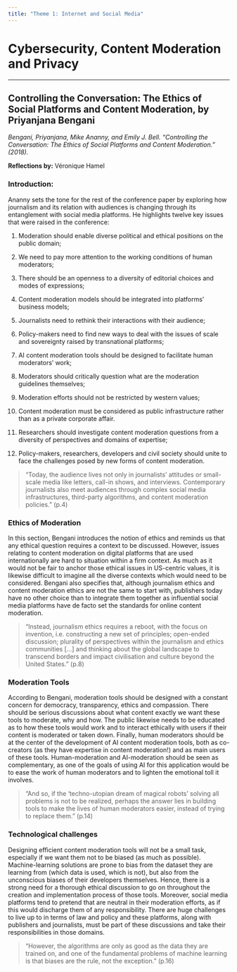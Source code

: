 ```yaml
---
title: "Theme 1: Internet and Social Media"
---
```


# Cybersecurity, Content Moderation and Privacy

***

## **Controlling the Conversation: The Ethics of Social Platforms and Content Moderation, by Priyanjana Bengani**

*Bengani, Priyanjana, Mike Ananny, and Emily J. Bell. "Controlling the Conversation: The Ethics of Social Platforms and Content Moderation." (2018).*

**Reflections by:** Véronique Hamel

### Introduction:

Ananny sets the tone for the rest of the conference paper by exploring how journalism and its relation with audiences is changing through its entanglement with social media platforms. He highlights twelve key issues that were raised in the conference:

1.  Moderation should enable diverse political and ethical positions on the public domain;
    
2.  We need to pay more attention to the working conditions of human moderators;
    
3.  There should be an openness to a diversity of editorial choices and modes of expressions;
    
4.  Content moderation models should be integrated into platforms’ business models;
    
5.  Journalists need to rethink their interactions with their audience;
    
6.  Policy-makers need to find new ways to deal with the issues of scale and sovereignty raised by transnational platforms;
    
7.  AI content moderation tools should be designed to facilitate human moderators’ work;
    
8.  Moderators should critically question what are the moderation guidelines themselves;
    
9.  Moderation efforts should not be restricted by western values;
    
10.  Content moderation must be considered as public infrastructure rather than as a private corporate affair.
    
11.  Researchers should investigate content moderation questions from a diversity of perspectives and domains of expertise;
    
12.  Policy-makers, researchers, developers and civil society should unite to face the challenges posed by new forms of content moderation.
    
> “Today, the audience lives not only in journalists’ attitudes or small-scale media like letters, call-in shows, and interviews. Contemporary journalists also meet audiences through complex social media infrastructures, third-party algorithms, and content moderation policies.” (p.4)

### Ethics of Moderation

In this section, Bengani introduces the notion of ethics and reminds us that any ethical question requires a context to be discussed. However, issues relating to content moderation on digital platforms that are used internationally are hard to situation within a firm context. As much as it would not be fair to anchor those ethical issues in US-centric values, it is likewise difficult to imagine all the diverse contexts which would need to be considered. Bengani also specifies that, although journalism ethics and content moderation ethics are not the same to start with, publishers today have no other choice than to integrate them together as influential social media platforms have de facto set the standards for online content moderation.

> “Instead, journalism ethics requires a reboot, with the focus on invention, i.e. constructing a new set of principles; open-ended discussion; plurality of perspectives within the journalism and ethics communities [...] and thinking about the global landscape to transcend borders and impact civilisation and culture beyond the United States.” (p.8)

### Moderation Tools

According to Bengani, moderation tools should be designed with a constant concern for democracy, transparency, ethics and compassion. There should be serious discussions about what content exactly we want these tools to moderate, why and how. The public likewise needs to be educated as to how these tools would work and to interact ethically with users if their content is moderated or taken down. Finally, human moderators should be at the center of the development of AI content moderation tools, both as co-creators (as they have expertise in content moderation!) and as main users of these tools. Human-moderation and AI-moderation should be seen as complementary, as one of the goals of using AI for this application would be to ease the work of human moderators and to lighten the emotional toll it involves.

> “And so, if the ‘techno-utopian dream of magical robots’ solving all problems is not to be realized, perhaps the answer lies in building tools to make the lives of human moderators easier, instead of trying to replace them.” (p.14)

### Technological challenges

Designing efficient content moderation tools will not be a small task, especially if we want them not to be biased (as much as possible). Machine-learning solutions are prone to bias from the dataset they are learning from (which data is used, which is not), but also from the unconscious biases of their developers themselves. Hence, there is a strong need for a thorough ethical discussion to go on throughout the creation and implementation process of those tools. Moreover, social media platforms tend to pretend that are neutral in their moderation efforts, as if this would discharge them of any responsibility. There are huge challenges to live up to in terms of law and policy and these platforms, along with publishers and journalists, must be part of these discussions and take their responsibilities in those domains.

> “However, the algorithms are only as good as the data they are trained on, and one of the fundamental problems of machine learning is that biases are the rule, not the exception.” (p.16)